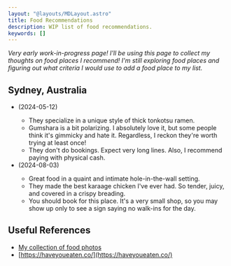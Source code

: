 ```yaml
---
layout: "@layouts/MDLayout.astro"
title: Food Recommendations
description: WIP list of food recommendations.
keywords: []
---
```





*Very early work-in-progress page! I'll be using this page to collect my thoughts on food places I recommend! I'm still exploring food places and figuring out what criteria I would use to add a food place to my list.*

## Sydney, Australia

- <Ve n="Gumshara" c="Japanese; Ramen" l="CBD, Haymarket"/> (2024-05-12)
    - They specialize in a unique style of thick tonkotsu ramen.
    - Gumshara is a bit polarizing. I absolutely love it, but some people think it's gimmicky and hate it. Regardless, I reckon they're worth trying at least once!
    - They don't do bookings. Expect very long lines. Also, I recommend paying with physical cash.
- <Ve n="Umami Dojo" c="Japanese; Ramen" l="Pyrmont"/> (2024-08-03)
    - Great food in a quaint and intimate hole-in-the-wall setting.
    - They made the best karaage chicken I've ever had. So tender, juicy, and covered in a crispy breading.
    - You should book for this place. It's a very small shop, so you may show up only to see a sign saying no walk-ins for the day.

## Useful References

- [My collection of food photos](https://www.flickr.com/photos/simshadows/albums/72177720318129074)
- [https://haveyoueaten.co/](https://haveyoueaten.co/)


